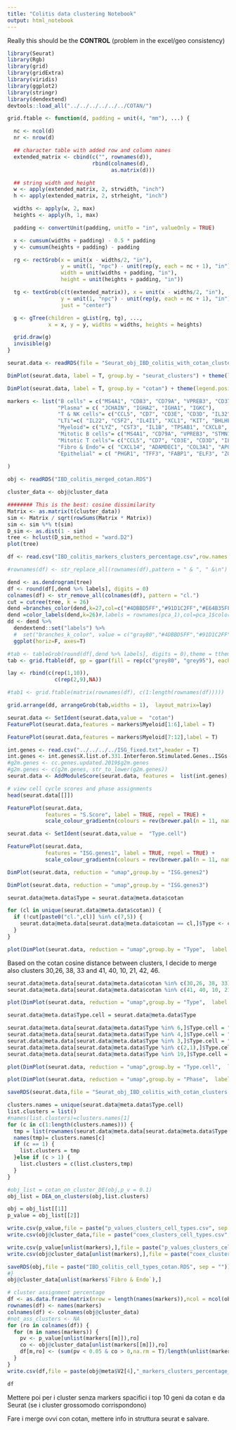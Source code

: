 ```yaml
---
title: "Colitis data clustering Notebook"
output: html_notebook
---
```

Really this should be the **CONTROL** (problem in the excel/geo consistency)

```r
library(Seurat)
library(Rgb)
library(grid)
library(gridExtra)
library(viridis)
library(ggplot2)
library(stringr)
library(dendextend)
devtools::load_all("../../../../../../COTAN/")

grid.ftable <- function(d, padding = unit(4, "mm"), ...) {

  nc <- ncol(d)
  nr <- nrow(d)

  ## character table with added row and column names
  extended_matrix <- cbind(c("", rownames(d)),
                           rbind(colnames(d),
                                 as.matrix(d)))

  ## string width and height
  w <- apply(extended_matrix, 2, strwidth, "inch")
  h <- apply(extended_matrix, 2, strheight, "inch")

  widths <- apply(w, 2, max)
  heights <- apply(h, 1, max)

  padding <- convertUnit(padding, unitTo = "in", valueOnly = TRUE)

  x <- cumsum(widths + padding) - 0.5 * padding
  y <- cumsum(heights + padding) - padding

  rg <- rectGrob(x = unit(x - widths/2, "in"),
                 y = unit(1, "npc") - unit(rep(y, each = nc + 1), "in"),
                 width = unit(widths + padding, "in"),
                 height = unit(heights + padding, "in"))

  tg <- textGrob(c(t(extended_matrix)), x = unit(x - widths/2, "in"),
                 y = unit(1, "npc") - unit(rep(y, each = nc + 1), "in"),
                 just = "center")

  g <- gTree(children = gList(rg, tg), ...,
             x = x, y = y, widths = widths, heights = heights)

  grid.draw(g)
  invisible(g)
}
```


```r
seurat.data <- readRDS(file = "Seurat_obj_IBD_colitis_with_cotan_clusters_merged.RDS")
```


```r
DimPlot(seurat.data, label = T, group.by = "seurat_clusters") + theme(legend.position="none")
```

```r
DimPlot(seurat.data, label = T, group.by = "cotan") + theme(legend.position="none")
```

```r
markers <- list("B cells" = c("MS4A1", "CD83", "CD79A", "VPREB3", "CD37", "BANK1", "LY9" ),
                "Plasma" = c( "JCHAIN", "IGHA2", "IGHA1", "IGKC"),
                "T & NK cells"= c("CCL5", "CD7", "CD3E", "CD3D", "IL32", "NKG7", "CST7", "FYB", "CD8A", "CD2", "HCST"),
                "LTi"=c( "IL22", "CSF2", "IL4I1", "XCL1", "KIT", "BHLHE40", "TNFRSF18", "KRT86", "NCOA7", "IL23R", "AQP3", "ALDOC", "TNFSF13B"), 
                "Myeloid"= c("LYZ", "CST3", "IL1B", "TPSAB1", "CXCL8", "CPA3", "TPSB2", "AIF1", "FCER1G", "C1QC", "C1QA", "C1QB", "S100A8"), 
                "Mitotic B cells"= c("MS4A1", "CD79A", "VPREB3", "STMN1", "HMGB2", "HMGN2", "HIST1H4C", "H2AFZ", "TUBB", "TUBA1B", "HMGB1", "UBE2C", "RRM2", "PTTG1", "DUT", "TYMS", "H2AFV", "MKI67", "TOP2A", "CENPF", "NUSAP1"), 
                "Mitotic T cells"= c("CCL5", "CD7", "CD3E", "CD3D", "IL32", "NKG7", "CST7", "FYB", "CD8A", "CD2", "HCST", "STMN1", "HMGB2", "HMGN2", "HIST1H4C", "H2AFZ", "TUBB", "TUBA1B", "HMGB1", "UBE2C", "RRM2", "PTTG1", "DUT", "TYMS", "H2AFV", "MKI67", "TOP2A", "CENPF", "NUSAP1"), 
                "Fibro & Endo"= c( "CXCL14", "ADAMDEC1", "COL3A1", "APOE", "CFD", "IGFBP7", "CCL2", "COL1A2", "COL1A1", "A2M", "COL6A2", "IFITM3", "LUM", "DCN", "MFAP4"),
                "Epithelial" = c( "PHGR1", "TFF3", "FABP1", "ELF3", "ZG16", "KRT8", "SPINK4", "LGALS4", "KRT18", "CLDN4", "PIGR", "S100A6", "FCGBP", "KRT19", "CLDN3")
                
)
```


```r
obj <- readRDS("IBD_colitis_merged_cotan.RDS")

cluster_data <- obj@cluster_data

######## This is the best: cosine dissimilarity
Matrix <- as.matrix(t(cluster_data))
sim <- Matrix / sqrt(rowSums(Matrix * Matrix))
sim <- sim %*% t(sim)
D_sim <- as.dist(1 - sim)
tree <- hclust(D_sim,method = "ward.D2")
plot(tree)
```

```r
df <- read.csv("IBD_colitis_markers_clusters_percentage.csv",row.names = 1)

#rownames(df) <- str_replace_all(rownames(df),pattern = " & ", " &\n")

dend <- as.dendrogram(tree)
df <- round(df[,dend %>% labels], digits = 0)
colnames(df) <- str_remove_all(colnames(df), pattern = "cl.")
cut = cutree(tree, k = 26)
dend =branches_color(dend,k=27,col=c("#4DBBD5FF","#91D1C2FF","#E64B35FF","gray80","#3C5488FF","#F39B7FFF","gray80"),groupLabels = T)
dend =color_labels(dend,k=26)#,labels = rownames(pca_1),col=pca_1$colors)
dd <- dend %>%
  dendextend::set("labels") %>%
  #  set("branches_k_color", value = c("gray80","#4DBBD5FF","#91D1C2FF" ,"gray80","#F39B7FFF","#E64B35FF","#3C5488FF"), k = 7) %>%
  ggplot(horiz=F, axes=T)

#tab <- tableGrob(round(df[,dend %>% labels], digits = 0),theme = ttheme_minimal(base_size = 4))
tab <- grid.ftable(df, gp = gpar(fill = rep(c("grey80", "grey95"), each = (dim(df)[2]+1))),padding = unit(9, "mm"))

lay <- rbind(c(rep(1,10)),
               c(rep(2,9),NA))

#tab1 <- grid.ftable(matrix(rownames(df), c(1:length(rownames(df)))))

grid.arrange(dd, arrangeGrob(tab,widths = 1),  layout_matrix=lay)
```


```r
seurat.data <- SetIdent(seurat.data,value =  "cotan")
FeaturePlot(seurat.data,features = markers$Myeloid[1:6],label = T)
```
```r
FeaturePlot(seurat.data,features = markers$Myeloid[7:12],label = T)
```

```r

int.genes <- read.csv("../../../../ISG_fixed.txt",header = T)
int.genes <- int.genes$X.list.of.331.Interferon.Stimulated.Genes..ISGs..from.Charles.Samuel.of.UCSB
#g2m.genes <- cc.genes.updated.2019$g2m.genes
#g2m.genes <- c(g2m.genes, str_to_lower(g2m.genes))
seurat.data <- AddModuleScore(seurat.data, features =  list(int.genes), name = "ISG genes", set.ident = TRUE)

# view cell cycle scores and phase assignments
head(seurat.data[[]])

```

```r
FeaturePlot(seurat.data,
            features = "S.Score", label = TRUE, repel = TRUE) +
            scale_colour_gradientn(colours = rev(brewer.pal(n = 11, name = "RdBu")))
```
```r
seurat.data <- SetIdent(seurat.data,value =  "Type.cell")

FeaturePlot(seurat.data,
            features = "ISG.genes1", label = TRUE, repel = TRUE) +
            scale_colour_gradientn(colours = rev(brewer.pal(n = 11, name = "RdBu")))
```

```r
DimPlot(seurat.data, reduction = "umap",group.by = "ISG.genes2")
```


```r
DimPlot(seurat.data, reduction = "umap",group.by = "ISG.genes3")
```


```r
seurat.data@meta.data$Type = seurat.data@meta.data$cotan

for (cl in unique(seurat.data@meta.data$cotan)) {
  if (!cut[paste0("cl.",cl)] %in% c(7,5)) {
    seurat.data@meta.data[seurat.data@meta.data$cotan == cl,]$Type <- cut[paste0("cl.",cl)]  
  }
}

plot(DimPlot(seurat.data, reduction = "umap",group.by = "Type",  label = TRUE, pt.size = 0.5) + NoLegend())

```
Based on the cotan cosine distance between clusters, I decide to merge also clusters 30,26, 38, 33 and 41, 40, 10, 21, 42, 46.

```r
seurat.data@meta.data[seurat.data@meta.data$cotan %in% c(30,26, 38, 33),]$Type <- "5A"
seurat.data@meta.data[seurat.data@meta.data$cotan %in% c(41, 40, 10, 21, 42, 46),]$Type <- "5B"
```

```r
plot(DimPlot(seurat.data, reduction = "umap",group.by = "Type",  label = TRUE, pt.size = 0.5) + NoLegend())
```
```r
seurat.data@meta.data$Type.cell = seurat.data@meta.data$Type

seurat.data@meta.data[seurat.data@meta.data$Type %in% 6,]$Type.cell = "Plasma"
seurat.data@meta.data[seurat.data@meta.data$Type %in% 4,]$Type.cell = "B cells"
seurat.data@meta.data[seurat.data@meta.data$Type %in% 3,]$Type.cell = "Mitotic B & T cells"
seurat.data@meta.data[seurat.data@meta.data$Type %in% c(2,1),]$Type.cell = "T & NK cells"
seurat.data@meta.data[seurat.data@meta.data$Type %in% 19,]$Type.cell = "LTi"

plot(DimPlot(seurat.data, reduction = "umap",group.by = "Type.cell",  label = TRUE, pt.size = 0.5) + NoLegend())

```
```r
plot(DimPlot(seurat.data, reduction = "umap",group.by = "Phase",  label = TRUE, pt.size = 0.5) + NoLegend())
```
```r
saveRDS(seurat.data,file = "Seurat_obj_IBD_colitis_with_cotan_clusters.RDS")
```


```r
clusters.names = unique(seurat.data@meta.data$Type.cell)
list.clusters = list()
#names(list.clusters)=clusters.names[1]
for (c in c(1:length(clusters.names))) {
  tmp = list(rownames(seurat.data@meta.data[seurat.data@meta.data$Type.cell == clusters.names[c],]))
  names(tmp)= clusters.names[c]
  if (c == 1) {
    list.clusters = tmp  
  }else if (c > 1) {
    list.clusters = c(list.clusters,tmp)
  }
}

#obj_list = cotan_on_cluster_DE(obj,p_v = 0.1)
obj_list = DEA_on_clusters(obj,list.clusters)

obj = obj_list[[1]]
p_value = obj_list[[2]]

```
```r
write.csv(p_value,file = paste("p_values_clusters_cell_types.csv", sep = ""))
write.csv(obj@cluster_data,file = paste("coex_clusters_cell_types.csv", sep = ""))

write.csv(p_value[unlist(markers),],file = paste("p_values_clusters_cell_types_markers.csv", sep = ""))
write.csv(obj@cluster_data[unlist(markers),],file = paste("coex_clusters_cell_types_markers.csv", sep = ""))

saveRDS(obj,file = paste("IBD_colitis_cell_types_cotan.RDS", sep = ""))
#}
obj@cluster_data[unlist(markers$`Fibro & Endo`),]
```
```r
# cluster assignment percentage
df <- as.data.frame(matrix(nrow = length(names(markers)),ncol = ncol(obj@cluster_data)))
rownames(df) <- names(markers)
colnames(df) <- colnames(obj@cluster_data)
#not_ass_clusters <- NA
for (ro in colnames(df)) {
  for (m in names(markers)) {
    pv <- p_value[unlist(markers[[m]]),ro]
    co <- obj@cluster_data[unlist(markers[[m]]),ro]
    df[m,ro] <- (sum(pv < 0.05 & co > 0,na.rm = T)/length(unlist(markers[[m]])))*100
  }
}
write.csv(df,file = paste(obj@meta$V2[4],"_markers_clusters_percentage_cell_type.csv", sep = ""))

df
```



Mettere poi per i cluster senza markers spacifici i top 10 geni da cotan e da Seurat (se i cluster grossomodo corrispondono)

Fare i merge ovvi con cotan, mettere info in struttura seurat e salvare.